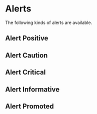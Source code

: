 
<Meta title="Elements/alert/Alerts" />

# Alerts

The following kinds of alerts are available.

## Alert Positive

<Canvas of={AlertStories.Positive} />

## Alert Caution

<Canvas of={AlertStories.Caution} />

## Alert Critical

<Canvas of={AlertStories.Critical} />

## Alert Informative

<Canvas of={AlertStories.Informative} />

## Alert Promoted

<Canvas of={AlertStories.Promoted} />
